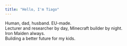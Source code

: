 ```yaml
---
title: "Hello, I'm Tiago"
---
```


Human, dad, husband. EU-made.  
Lecturer and researcher by day, Minecraft builder by night.  
Iron Maiden always.  
Building a better future for my kids.

